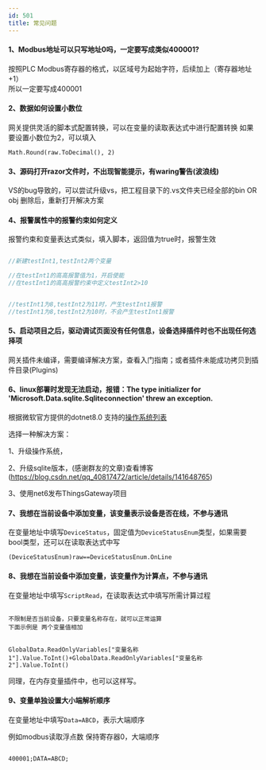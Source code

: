 ```yaml
---
id: 501
title: 常见问题
---
```




#### 1、Modbus地址可以只写地址0吗，一定要写成类似400001?

按照PLC Modbus寄存器的格式，以区域号为起始字符，后续加上（寄存器地址+1）  
所以一定要写成400001

#### 2、数据如何设置小数位

网关提供灵活的脚本式配置转换，可以在变量的读取表达式中进行配置转换 
如果要设置小数位为2，可以填入 
```
Math.Round(raw.ToDecimal(), 2)
```

#### 3、源码打开razor文件时，不出现智能提示，有waring警告(波浪线)

VS的bug导致的，可以尝试升级vs，把工程目录下的.vs文件夹已经全部的bin OR obj 删除后，重新打开解决方案

#### 4、报警属性中的报警约束如何定义

报警约束和变量表达式类似，填入脚本，返回值为true时，报警生效


  ```csharp
  
  //新建testInt1,testInt2两个变量

  //在testInt1的高高报警值为1，开启使能
  //在testInt1的高高报警约束中定义testInt2>10


  //testInt1为8,testInt2为11时，产生testInt1报警
  //testInt1为8,testInt2为10时，不会产生testInt1报警
  ```

#### 5、启动项目之后，驱动调试页面没有任何信息，设备选择插件时也不出现任何选择项

网关插件未编译，需要编译解决方案，查看入门指南；或者插件未能成功拷贝到插件目录(Plugins)

#### 6、linux部署时发现无法启动，报错：The type initializer for 'Microsoft.Data.sqlite.Sqliteconnection' threw an exception.

根据微软官方提供的dotnet8.0 支持的[操作系统列表](https://github.com/dotnet/core/blob/main/release-notes/8.0/supported-os.md#linux)

选择一种解决方案：

1、升级操作系统，

2、升级sqlite版本，(感谢群友的文章)查看博客 (https://blog.csdn.net/qq_40817472/article/details/141648765)

3、使用net6发布ThingsGateway项目


#### 7、我想在当前设备中添加变量，该变量表示设备是否在线，不参与通讯

在变量地址中填写``DeviceStatus``，固定值为``DeviceStatusEnum``类型，如果需要bool类型，还可以在读取表达式中写
```
(DeviceStatusEnum)raw==DeviceStatusEnum.OnLine
```


#### 8、我想在当前设备中添加变量，该变量作为计算点，不参与通讯

在变量地址中填写``ScriptRead``，在读取表达式中填写所需计算过程

```

不限制是否当前设备，只要变量名称存在，就可以正常运算
下面示例是 两个变量值相加


GlobalData.ReadOnlyVariables["变量名称1"].Value.ToInt()+GlobalData.ReadOnlyVariables["变量名称2"].Value.ToInt()

```

同理，在内存变量插件中，也可以这样写。


#### 9、变量单独设置大小端解析顺序

在变量地址中填写``Data=ABCD``，表示大端顺序

例如modbus读取浮点数 保持寄存器0，大端顺序
```

400001;DATA=ABCD;

```
